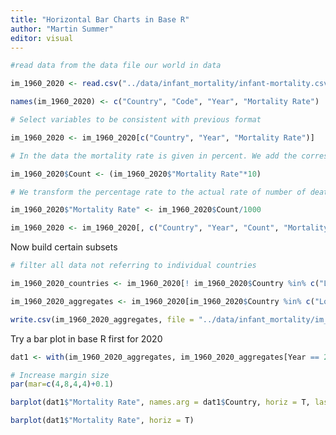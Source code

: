 ```yaml
---
title: "Horizontal Bar Charts in Base R"
author: "Martin Summer"
editor: visual
---
```


```r
#read data from the data file our world in data

im_1960_2020 <- read.csv("../data/infant_mortality/infant-mortality.csv")

names(im_1960_2020) <- c("Country", "Code", "Year", "Mortality Rate")

# Select variables to be consistent with previous format

im_1960_2020 <- im_1960_2020[c("Country", "Year", "Mortality Rate")]

# In the data the mortality rate is given in percent. We add the corresponding counts

im_1960_2020$Count <- (im_1960_2020$"Mortality Rate"*10) 

# We transform the percentage rate to the actual rate of number of death per 1000 life births

im_1960_2020$"Mortality Rate" <- im_1960_2020$Count/1000

im_1960_2020 <- im_1960_2020[, c("Country", "Year", "Count", "Mortality Rate")]
```

Now build certain subsets

```r
# filter all data not referring to individual countries

im_1960_2020_countries <- im_1960_2020[! im_1960_2020$Country %in% c("Low and middle income", "Low income", "High income", "World", "Upper middle income"), ]

im_1960_2020_aggregates <- im_1960_2020[im_1960_2020$Country %in% c("Low and middle income", "Low income", "High income", "World", "Upper middle income") & im_1960_2020$Year == 2020, ]

write.csv(im_1960_2020_aggregates, file = "../data/infant_mortality/im_agg_2020.csv")
```

Try a bar plot in base R first for 2020

```r
dat1 <- with(im_1960_2020_aggregates, im_1960_2020_aggregates[Year == 2020, ])

# Increase margin size
par(mar=c(4,8,4,4)+0.1)

barplot(dat1$"Mortality Rate", names.arg = dat1$Country, horiz = T, las = 1, cex.names = 0.5, cex.axis = 0.5)

```

```r
barplot(dat1$"Mortality Rate", horiz = T)
```
